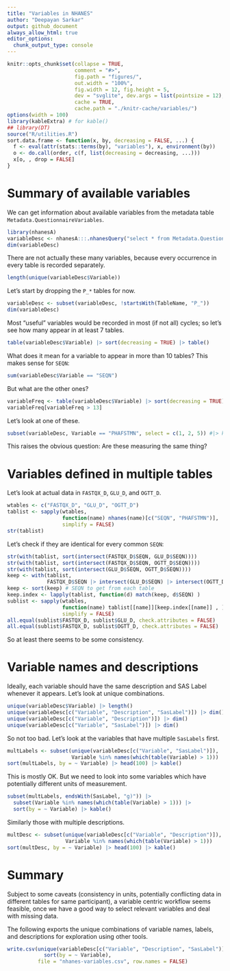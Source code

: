 ```yaml
---
title: "Variables in NHANES"
author: "Deepayan Sarkar"
output: github_document
always_allow_html: true
editor_options: 
  chunk_output_type: console
---
```


```r
knitr::opts_chunk$set(collapse = TRUE,
                      comment = "#>",
                      fig.path = "figures/",
                      out.width = "100%",
                      fig.width = 12, fig.height = 5,
                      dev = "svglite", dev.args = list(pointsize = 12),
                      cache = TRUE,
                      cache.path = "./knitr-cache/variables/")
options(width = 100)
library(kableExtra) # for kable()
## library(DT)
source("R/utilities.R")
sort.data.frame <- function(x, by, decreasing = FALSE, ...) {
  f <- eval(attr(stats::terms(by), "variables"), x, environment(by))
  o <- do.call(order, c(f, list(decreasing = decreasing, ...)))
  x[o, , drop = FALSE]
}
```


# Summary of available variables

We can get information about available variables from the metadata 
table `Metadata.QuestionnaireVariables`. 

```r
library(nhanesA)
variableDesc <- nhanesA:::.nhanesQuery("select * from Metadata.QuestionnaireVariables")
dim(variableDesc)
```

There are not actually these many variables, because every occurrence in every 
table is recorded separately.

```r
length(unique(variableDesc$Variable))
```

Let's start by dropping the `P_*` tables for now.

```r
variableDesc <- subset(variableDesc, !startsWith(TableName, "P_"))
dim(variableDesc)
```

Most "useful" variables would be recorded in most (if not all) cycles; so let's 
see how many appear in at least 7 tables.

```r
table(variableDesc$Variable) |> sort(decreasing = TRUE) |> table()
```

What does it mean for a variable to appear in more than 10 tables? This makes 
sense for `SEQN`:

```r
sum(variableDesc$Variable == "SEQN")
```

But what are the other ones?

```r
variableFreq <- table(variableDesc$Variable) |> sort(decreasing = TRUE)
variableFreq[variableFreq > 13]
```

Let's look at one of these.

```r
subset(variableDesc, Variable == "PHAFSTMN", select = c(1, 2, 5)) #|> kable()
```

This raises the obvious question: Are these measuring the same thing? 


# Variables defined in multiple tables

Let's look at actual data in `FASTQX_D`, `GLU_D`, and `OGTT_D`.

```r
wtables <- c("FASTQX_D", "GLU_D", "OGTT_D")
tablist <- sapply(wtables, 
                  function(name) nhanes(name)[c("SEQN", "PHAFSTMN")], 
                  simplify = FALSE)
str(tablist)
```

Let's check if they are identical for every common `SEQN`:

```r
str(with(tablist, sort(intersect(FASTQX_D$SEQN, GLU_D$SEQN))))
str(with(tablist, sort(intersect(FASTQX_D$SEQN, OGTT_D$SEQN))))
str(with(tablist, sort(intersect(GLU_D$SEQN, OGTT_D$SEQN))))
keep <- with(tablist, 
             FASTQX_D$SEQN |> intersect(GLU_D$SEQN) |> intersect(OGTT_D$SEQN))
keep <- sort(keep) # SEQN to get from each table
keep.index <- lapply(tablist, function(d) match(keep, d$SEQN) )
sublist <- sapply(wtables, 
                  function(name) tablist[[name]][keep.index[[name]] , ],
                  simplify = FALSE)
all.equal(sublist$FASTQX_D, sublist$GLU_D, check.attributes = FALSE)
all.equal(sublist$FASTQX_D, sublist$OGTT_D, check.attributes = FALSE)
```

So at least there seems to be some consistency.

# Variable names and descriptions

Ideally, each variable should have the same description and SAS Label whenever
it appears. Let's look at unique combinations.

```r
unique(variableDesc$Variable) |> length()
unique(variableDesc[c("Variable", "Description", "SasLabel")]) |> dim()
unique(variableDesc[c("Variable", "Description")]) |> dim()
unique(variableDesc[c("Variable", "SasLabel")]) |> dim()
```

So not too bad. Let's look at the variables that have multiple `SasLabels` first.

```r
multLabels <- subset(unique(variableDesc[c("Variable", "SasLabel")]),
                     Variable %in% names(which(table(Variable) > 1)))
sort(multLabels, by = ~ Variable) |> head(100) |> kable()
```

This is mostly OK. But we need to look into some variables which have potentially
different units of measurement.

```r
subset(multLabels, endsWith(SasLabel, "g)")) |>
  subset(Variable %in% names(which(table(Variable) > 1))) |>
  sort(by = ~ Variable) |> kable()
```

Similarly those with multiple descriptions.

```r
multDesc <- subset(unique(variableDesc[c("Variable", "Description")]),
                   Variable %in% names(which(table(Variable) > 1)))
sort(multDesc, by = ~ Variable) |> head(100) |> kable()
```

# Summary

Subject to some caveats (consistency in units, potentially conflicting data in 
different tables for same participant), a variable centric workflow seems 
feasible, once we have a good way to select relevant variables and deal with 
missing data.

The following exports the unique combinations of variable names, labels, and 
descriptions for exploration using other tools.

```r
write.csv(unique(variableDesc[c("Variable", "Description", "SasLabel")]) |> 
            sort(by = ~ Variable),
          file = "nhanes-variables.csv", row.names = FALSE)
```



